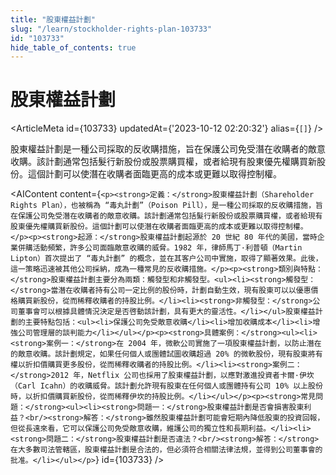 ```yaml
---
title: "股東權益計劃"
slug: "/learn/stockholder-rights-plan-103733"
id: "103733"
hide_table_of_contents: true
---
```



# 股東權益計劃

<ArticleMeta id={103733} updatedAt={'2023-10-12 02:20:32'} alias={`[]`} />
<div className='border-solid border-b border-t-0 my-4 border-[var(--ifm-color-gray-300)]' />

股東權益計劃是一種公司採取的反收購措施，旨在保護公司免受潛在收購者的敵意收購。該計劃通常包括髮行新股份或股票購買權，或者給現有股東優先權購買新股份。這個計劃可以使潛在收購者面臨更高的成本或更難以取得控制權。

<AIContent content={`<p><strong>定義：</strong>股東權益計劃（Shareholder Rights Plan），也被稱為 “毒丸計劃”（Poison Pill），是一種公司採取的反收購措施，旨在保護公司免受潛在收購者的敵意收購。該計劃通常包括髮行新股份或股票購買權，或者給現有股東優先權購買新股份。這個計劃可以使潛在收購者面臨更高的成本或更難以取得控制權。</p><p><strong>起源：</strong>股東權益計劃起源於 20 世紀 80 年代的美國，當時企業併購活動頻繁，許多公司面臨敵意收購的威脅。1982 年，律師馬丁·利普頓（Martin Lipton）首次提出了 “毒丸計劃” 的概念，並在其客户公司中實施，取得了顯著效果。此後，這一策略迅速被其他公司採納，成為一種常見的反收購措施。</p><p><strong>類別與特點：</strong>股東權益計劃主要分為兩類：觸發型和非觸發型。<ul><li><strong>觸發型：</strong>當潛在收購者持有公司一定比例的股份時，計劃自動生效，現有股東可以以優惠價格購買新股份，從而稀釋收購者的持股比例。</li><li><strong>非觸發型：</strong>公司董事會可以根據具體情況決定是否啓動該計劃，具有更大的靈活性。</li></ul>股東權益計劃的主要特點包括：<ul><li>保護公司免受敵意收購</li><li>增加收購成本</li><li>增強公司管理層的談判能力</li></ul></p><p><strong>具體案例：</strong><ul><li><strong>案例一：</strong>在 2004 年，微軟公司實施了一項股東權益計劃，以防止潛在的敵意收購。該計劃規定，如果任何個人或團體試圖收購超過 20% 的微軟股份，現有股東將有權以折扣價購買更多股份，從而稀釋收購者的持股比例。</li><li><strong>案例二：</strong>2012 年，Netflix 公司也採用了股東權益計劃，以應對激進投資者卡爾·伊坎（Carl Icahn）的收購威脅。該計劃允許現有股東在任何個人或團體持有公司 10% 以上股份時，以折扣價購買新股份，從而稀釋伊坎的持股比例。</li></ul></p><p><strong>常見問題：</strong><ul><li><strong>問題一：</strong>股東權益計劃是否會損害股東利益？<br/><strong>解答：</strong>雖然股東權益計劃可能會短期內降低股東的投資回報，但從長遠來看，它可以保護公司免受敵意收購，維護公司的獨立性和長期利益。</li><li><strong>問題二：</strong>股東權益計劃是否違法？<br/><strong>解答：</strong>在大多數司法管轄區，股東權益計劃是合法的，但必須符合相關法律法規，並得到公司董事會的批准。</li></ul></p>`} id={103733} />
